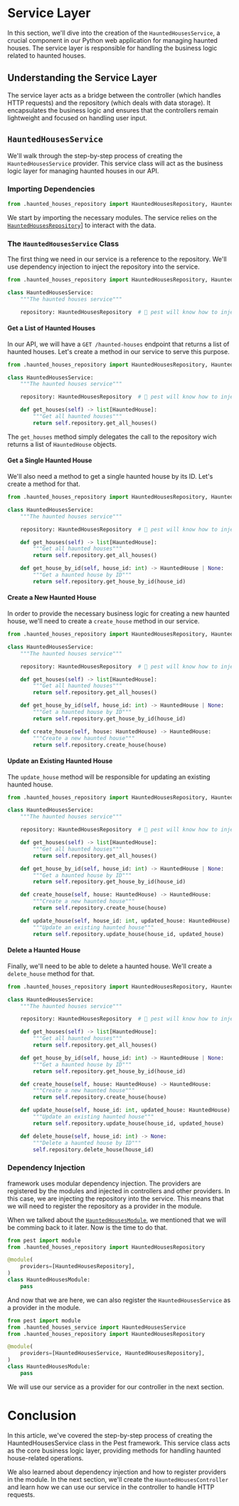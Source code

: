 

# Service Layer

In this section, we'll dive into the creation of the `HauntedHousesService`, a crucial component in 
our Python web application for managing haunted houses. The service layer is responsible for
handling the business logic related to haunted houses. 

## Understanding the Service Layer

The service layer acts as a bridge between the controller (which handles HTTP requests) and the
repository (which deals with data storage). It encapsulates the business logic and ensures that the
controllers remain lightweight and focused on handling user input.


## `HauntedHousesService`

We'll walk through the step-by-step process of creating the `HauntedHousesService` provider. 
This service class will act as the business logic layer for managing haunted houses in our API.


### Importing Dependencies

```python filename="app/haunted_houses/haunted_houses_service.py"
from .haunted_houses_repository import HauntedHousesRepository, HauntedHouse
```

We start by importing the necessary modules. The service relies on the 
[`HauntedHousesRepository`](1-repository)] to interact with the data.

### The `HauntedHousesService` Class

The first thing we need in our service is a reference to the repository. We'll use dependency
injection to inject the repository into the service. 


```python filename="app/haunted_houses/haunted_houses_service.py" {1, 6}
from .haunted_houses_repository import HauntedHousesRepository, HauntedHouse

class HauntedHousesService:
    """The haunted houses service"""

    repository: HauntedHousesRepository  # 💉 pest will know how to inject this!
```

#### Get a List of Haunted Houses

In our API, we will have a `GET /haunted-houses` endpoint that returns a list of haunted houses.
Let's create a method in our service to serve this purpose.


```python filename="app/haunted_houses/haunted_houses_service.py" {8-10}
from .haunted_houses_repository import HauntedHousesRepository, HauntedHouse

class HauntedHousesService:
    """The haunted houses service"""

    repository: HauntedHousesRepository  # 💉 pest will know how to inject this!

    def get_houses(self) -> list[HauntedHouse]:
        """Get all haunted houses"""
        return self.repository.get_all_houses()
```

The `get_houses` method simply delegates the call to the repository wich returns a list of
`HauntedHouse` objects.

#### Get a Single Haunted House

We'll also need a method to get a single haunted house by its ID. Let's create a method for that.

```python filename="app/haunted_houses/haunted_houses_service.py" {12-14}
from .haunted_houses_repository import HauntedHousesRepository, HauntedHouse

class HauntedHousesService:
    """The haunted houses service"""

    repository: HauntedHousesRepository  # 💉 pest will know how to inject this!

    def get_houses(self) -> list[HauntedHouse]:
        """Get all haunted houses"""
        return self.repository.get_all_houses()

    def get_house_by_id(self, house_id: int) -> HauntedHouse | None:
        """Get a haunted house by ID"""
        return self.repository.get_house_by_id(house_id)
```

#### Create a New Haunted House

In order to provide the necessary business logic for creating a new haunted house, we'll need to
create a `create_house` method in our service.

```python filename="app/haunted_houses/haunted_houses_service.py" {16-18}
from .haunted_houses_repository import HauntedHousesRepository, HauntedHouse

class HauntedHousesService:
    """The haunted houses service"""

    repository: HauntedHousesRepository  # 💉 pest will know how to inject this!

    def get_houses(self) -> list[HauntedHouse]:
        """Get all haunted houses"""
        return self.repository.get_all_houses()

    def get_house_by_id(self, house_id: int) -> HauntedHouse | None:
        """Get a haunted house by ID"""
        return self.repository.get_house_by_id(house_id)

    def create_house(self, house: HauntedHouse) -> HauntedHouse:
        """Create a new haunted house"""
        return self.repository.create_house(house)
```

#### Update an Existing Haunted House

The `update_house` method will be responsible for updating an existing haunted house.

```python filename="app/haunted_houses/haunted_houses_service.py" {20-24}
from .haunted_houses_repository import HauntedHousesRepository, HauntedHouse

class HauntedHousesService:
    """The haunted houses service"""

    repository: HauntedHousesRepository  # 💉 pest will know how to inject this!

    def get_houses(self) -> list[HauntedHouse]:
        """Get all haunted houses"""
        return self.repository.get_all_houses()

    def get_house_by_id(self, house_id: int) -> HauntedHouse | None:
        """Get a haunted house by ID"""
        return self.repository.get_house_by_id(house_id)

    def create_house(self, house: HauntedHouse) -> HauntedHouse:
        """Create a new haunted house"""
        return self.repository.create_house(house)

    def update_house(self, house_id: int, updated_house: HauntedHouse) -> HauntedHouse | None:
        """Update an existing haunted house"""
        return self.repository.update_house(house_id, updated_house)
```

#### Delete a Haunted House

Finally, we'll need to be able to delete a haunted house. We'll create a `delete_house` method for
that.

```python filename="app/haunted_houses/haunted_houses_service.py" {24-29}
from .haunted_houses_repository import HauntedHousesRepository, HauntedHouse

class HauntedHousesService:
    """The haunted houses service"""

    repository: HauntedHousesRepository  # 💉 pest will know how to inject this!

    def get_houses(self) -> list[HauntedHouse]:
        """Get all haunted houses"""
        return self.repository.get_all_houses()

    def get_house_by_id(self, house_id: int) -> HauntedHouse | None:
        """Get a haunted house by ID"""
        return self.repository.get_house_by_id(house_id)

    def create_house(self, house: HauntedHouse) -> HauntedHouse:
        """Create a new haunted house"""
        return self.repository.create_house(house)

    def update_house(self, house_id: int, updated_house: HauntedHouse) -> HauntedHouse | None:
        """Update an existing haunted house"""
        return self.repository.update_house(house_id, updated_house)

    def delete_house(self, house_id: int) -> None:
        """Delete a haunted house by ID"""
        self.repository.delete_house(house_id)
```

### Dependency Injection

<PestTag/> framework uses modular dependency injection. The providers are registered by the modules and
injected in controllers and other providers. In this case, we are injecting the repository into the
service. This means that we will need to register the repository as a provider in the module.

When we talked about the [`HauntedHousesModule`](2-feature-module.mdx), we mentioned that we will be
comming back to it later. Now is the time to do that.

```python filename="app/haunted_houses/haunted_houses_module.py" {2,5}
from pest import module
from .haunted_houses_repository import HauntedHousesRepository

@module(
    providers=[HauntedHousesRepository],
)
class HauntedHousesModule:
    pass
```

And now that we are here, we can also register the `HauntedHousesService` as a provider in the
module. 

```python filename="app/haunted_houses/haunted_houses_module.py" {2,6} /HauntedHousesService/
from pest import module
from .haunted_houses_service import HauntedHousesService
from .haunted_houses_repository import HauntedHousesRepository

@module(
    providers=[HauntedHousesService, HauntedHousesRepository],
)
class HauntedHousesModule:
    pass
```

We will use our service as a provider for our controller in the next section.


# Conclusion
In this article, we've covered the step-by-step process of creating the HauntedHousesService class
in the Pest framework. This service class acts as the core business logic layer, providing methods
for handling haunted house-related operations.

We also learned about dependency injection and how to register providers in the module. In the next
section, we'll create the `HauntedHousesController` and learn how we can use our service in the
controller to handle HTTP requests.
